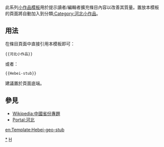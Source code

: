 <includeonly></includeonly><noinclude>{{template doc page viewed directly}}</noinclude>
<!-- 在本行下編輯模板說明 -->
此系列[[:Category:小作品模板|小作品模板]]用於提示讀者/編輯者擴充條目內容以改善其質量。置放本模板的頁面將自動加入到分類[[:Category:河北小作品]]。
== 用法 ==
在條目頁面中直接引用本模板即可：
<pre>{{河北小作品}}
</pre>
或者：
<pre>{{Hebei-stub}}
</pre>
建議置於頁面底端。
== 參見 ==
* [[Wikipedia:中國省份專題]]
* [[Portal:河北]]
<includeonly>
<!-- 本行下加入模板的分類 -->
[[Category:河北小作品|*]]
[[Category:中國地理小作品模板|H]]
<!-- 本行下加入模板的跨語言鏈接 -->
[[en:Template:Hebei-geo-stub]]
</includeonly>